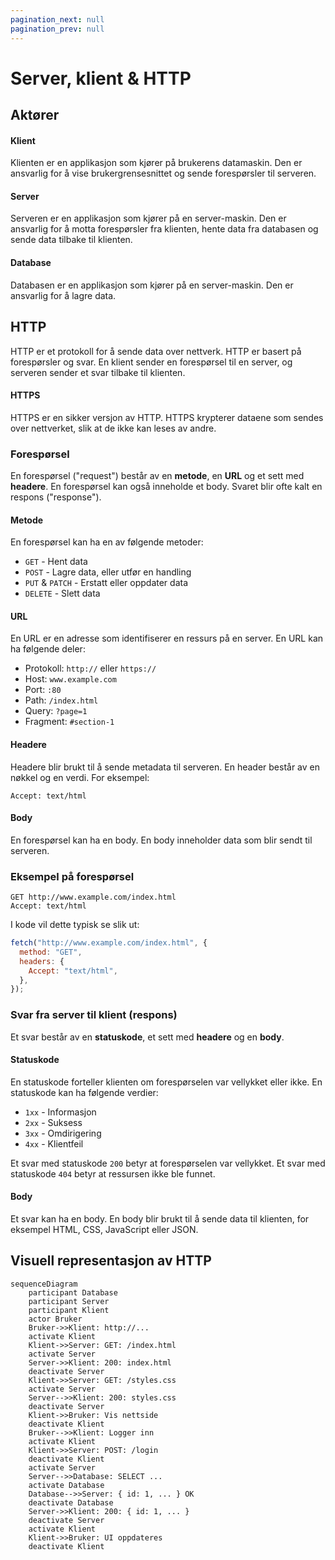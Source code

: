 ```yaml
---
pagination_next: null
pagination_prev: null
---
```


# Server, klient & HTTP

## Aktører

#### Klient

Klienten er en applikasjon som kjører på brukerens datamaskin. Den er ansvarlig for å vise brukergrensesnittet og sende forespørsler til serveren.

#### Server

Serveren er en applikasjon som kjører på en server-maskin. Den er ansvarlig for å motta forespørsler fra klienten, hente data fra databasen og sende data tilbake til klienten.

#### Database

Databasen er en applikasjon som kjører på en server-maskin. Den er ansvarlig for å lagre data.

## HTTP

HTTP er et protokoll for å sende data over nettverk. HTTP er basert på forespørsler og svar. En klient sender en forespørsel til en server, og serveren sender et svar tilbake til klienten.

#### HTTPS

HTTPS er en sikker versjon av HTTP. HTTPS krypterer dataene som sendes over nettverket, slik at de ikke kan leses av andre.

### Forespørsel

En forespørsel ("request") består av en **metode**, en **URL** og et sett med **headere**. En forespørsel kan også inneholde et body.
Svaret blir ofte kalt en respons ("response").

#### Metode

En forespørsel kan ha en av følgende metoder:

- `GET` - Hent data
- `POST` - Lagre data, eller utfør en handling
- `PUT` & `PATCH` - Erstatt eller oppdater data
- `DELETE` - Slett data

#### URL

En URL er en adresse som identifiserer en ressurs på en server. En URL kan ha følgende deler:

- Protokoll: `http://` eller `https://`
- Host: `www.example.com`
- Port: `:80`
- Path: `/index.html`
- Query: `?page=1`
- Fragment: `#section-1`

#### Headere

Headere blir brukt til å sende metadata til serveren. En header består av en nøkkel og en verdi. For eksempel:

```http
Accept: text/html
```

#### Body

En forespørsel kan ha en body. En body inneholder data som blir sendt til serveren.

### Eksempel på forespørsel

```http
GET http://www.example.com/index.html
Accept: text/html
```

I kode vil dette typisk se slik ut:

```js
fetch("http://www.example.com/index.html", {
  method: "GET",
  headers: {
    Accept: "text/html",
  },
});
```

### Svar fra server til klient (respons)

Et svar består av en **statuskode**, et sett med **headere** og en **body**.

#### Statuskode

En statuskode forteller klienten om forespørselen var vellykket eller ikke. En statuskode kan ha følgende verdier:

- `1xx` - Informasjon
- `2xx` - Suksess
- `3xx` - Omdirigering
- `4xx` - Klientfeil

Et svar med statuskode `200` betyr at forespørselen var vellykket. Et svar med statuskode `404` betyr at ressursen ikke ble funnet.

#### Body

Et svar kan ha en body. En body blir brukt til å sende data til klienten, for eksempel HTML, CSS, JavaScript eller JSON.

## Visuell representasjon av HTTP

```mermaid
sequenceDiagram
    participant Database
    participant Server
    participant Klient
    actor Bruker
    Bruker->>Klient: http://...
    activate Klient
    Klient->>Server: GET: /index.html
    activate Server
    Server->>Klient: 200: index.html
    deactivate Server
    Klient->>Server: GET: /styles.css
    activate Server
    Server-->>Klient: 200: styles.css
    deactivate Server
    Klient->>Bruker: Vis nettside
    deactivate Klient
    Bruker-->>Klient: Logger inn
    activate Klient
    Klient->>Server: POST: /login
    deactivate Klient
    activate Server
    Server-->>Database: SELECT ...
    activate Database
    Database-->>Server: { id: 1, ... } OK
    deactivate Database
    Server->>Klient: 200: { id: 1, ... }
    deactivate Server
    activate Klient
    Klient->>Bruker: UI oppdateres
    deactivate Klient
```
